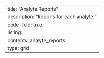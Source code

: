 ---
title: "Analyte Reports"
description: "Reports for each analyte."
code-fold: true
listing:
  contents: analyte_reports
  type: grid
---